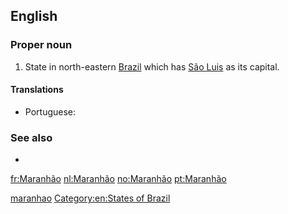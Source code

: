 ==English==

===Proper noun===
{{en-proper noun}}

# State in north-eastern [[Brazil]] which has [[São Luis]] as its capital.

====Translations====
{{trans-top|state in north-eastern Brazil}}
* Portuguese: {{t|pt|Maranhão|m}}
{{trans-mid}}
{{trans-bottom}}

===See also===
* {{projectlink|wikipedia}}

[[Category:English terms spelled with Ã|maranhao]]
[[Category:en:States of Brazil]]

[[fr:Maranhão]]
[[nl:Maranhão]]
[[no:Maranhão]]
[[pt:Maranhão]]